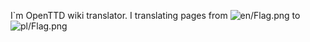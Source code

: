 {{en/Archive/Community/Users/Infobox User| fontcolor     = black
| width         = auto
| tablecolor    = lightgreen
| color         = white
| status        = 
| image         = 
| image_width   = 92
| image_caption = 
| name          = Łukasz
| gender        = Male
| birthdate     = 
| birthplace    = 
| location      = Grodzisk Mazowiecki
| country       = Poland
| ocupation     = 
| education     = IT high school student
| religion      = Ateist
| politics      = 
| iq            = 
| personalitytype= 
| OTTD          = 
| website       = 
| email         = lukasz280@mixbox.pl
| Facebook      = :P
| MySpace       = 
| Twitter       = 
| interests     = 
| userboxes     = 
}}

I`m OpenTTD wiki translator. I translating pages from [[File:en/Flag.png]] to [[File:pl/Flag.png]]